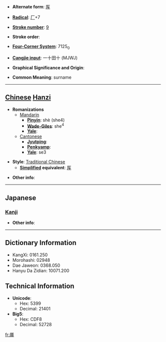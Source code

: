 * '''Alternate form''': [[厍]]

* '''[[Wiktionary:Chinese radical index| Radical]]''': [[Wiktionary:Chinese radical index 厂|厂]]+7

* '''[[Wiktionary:Chinese total strokes index|Stroke number]]''': [[Wiktionary:Chinese total strokes index 9|9]]

* '''Stroke order''': 

* '''[[Wiktionary:Chinese four corner index|Four-Corner System]]''': 7125<sub>0</sub>

* '''[[Wiktionary:Chinese Cangjie index|Cangjie input]]''': 一十田十 (MJWJ)

* '''Graphical Significance and Origin''': 

* '''Common Meaning''': surname

----

== [[Chinese]] [[Hanzi]] ==

* '''Romanizations'''
** [[Mandarin]]
*** '''[[Pinyin]]''': shè (she4)
*** '''[[Wade-Giles]]''': she<sup>4</sup>
*** '''[[Yale]]''': 
**[[Cantonese]]
***'''[[Jyutping]]''':
***'''[[Penkyamp]]''': 
***'''[[Yale]]''': se3

* '''Style''': [[Traditional Chinese]] 
** '''[[Simplified Chinese|Simplified]] equivalent''': [[厍]]

* '''Other info''': 

----

==Japanese==
===[[Kanji]]===
{{kanji|on readings=[[しゃ]] (sha)
|kun readings=
}}

* '''Other info''':  

----

== Dictionary Information ==

* KangXi: 0161.250
* Morohashi: 02948
* Dae Jaweon: 0368.050
* Hanyu Da Zidian: 10071.200

== Technical Information ==

* '''Unicode''':
** Hex: 5399
** Decimal: 21401
* '''Big5''':
** Hex: CDF8
** Decimal: 52728

[[fr:厙]]